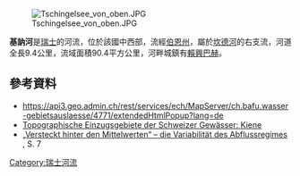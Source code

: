 {{Coord|46.61800|N|7.68373|E|display=title}}
[[Image:Tschingelsee_von_oben.JPG|right]]

'''基訥河'''是[[瑞士|瑞士]]的河流，位於該國中西部，流經[[伯恩州|伯恩州]]，屬於[[坎德河_(阿勒河支流)|坎德河]]的右支流，河道全長9.4公里，流域面積90.4平方公里，河畔城鎮有[[賴興巴赫_(伯恩州)|賴興巴赫]]。

==參考資料==
* https://api3.geo.admin.ch/rest/services/ech/MapServer/ch.bafu.wasser-gebietsauslaesse/4771/extendedHtmlPopup?lang=de{{Dead link}}
* [https://api3.geo.admin.ch/rest/services/ech/MapServer/ch.bafu.wasser-teileinzugsgebiete_2/21423/extendedHtmlPopup?lang=de Topographische Einzugsgebiete der Schweizer Gewässer: Kiene]{{Dead link}}
* [http://www.hywa-online.de/download/gesamtes-hywa-heft-3-2006/?wpdmdl=2232 „Versteckt hinter den Mittelwerten“ – die Variabilität des Abflussregimes] {{Wayback|url=http://www.hywa-online.de/download/gesamtes-hywa-heft-3-2006/?wpdmdl=2232 |date=20201029053545 }}, S. 7

{{Switzerland-geo-stub}}
[[Category:瑞士河流|Category:瑞士河流]]